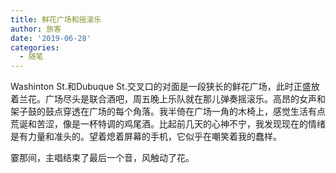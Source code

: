 ```yaml
---
title: 鲜花广场和摇滚乐
author: 旅客
date: '2019-06-28'
categories:
  - 随笔
---
```


Washinton St.和Dubuque St.交叉口的对面是一段狭长的鲜花广场，此时正盛放着兰花。广场尽头是联合酒吧，周五晚上乐队就在那儿弹奏摇滚乐。高昂的女声和架子鼓的鼓点穿透在广场的每个角落。我半倚在广场一角的木椅上，感觉生活有点荒诞和苦涩，像是一杯特调的鸡尾酒。比起前几天的心神不宁，我发现现在的情绪是有力量和准头的。望着熄着屏幕的手机，它似乎在嘲笑着我的蠢样。

霎那间，主唱结束了最后一个音，风触动了花。
